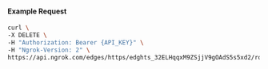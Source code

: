 #### Example Request

```bash
curl \
-X DELETE \
-H "Authorization: Bearer {API_KEY}" \
-H "Ngrok-Version: 2" \
https://api.ngrok.com/edges/https/edghts_32ELHqqxM9ZSjjV9gOAdS5s5xd2/routes/edghtsrt_32ELHokrfqrJY2A6woDOpEafX1a/ip_restriction
```
